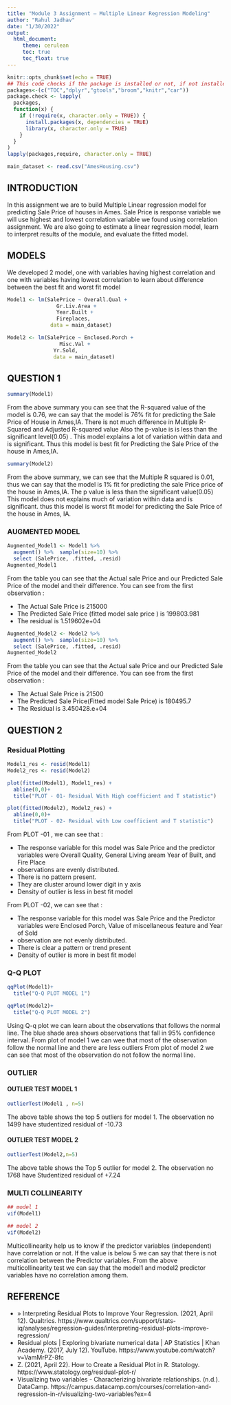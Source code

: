 ```yaml
---
title: "Module 3 Assignment — Multiple Linear Regression Modeling"
author: "Rahul Jadhav"
date: "1/30/2022"
output:
  html_document:
     theme: cerulean
     toc: true
     toc_float: true
---
```


```r
knitr::opts_chunk$set(echo = TRUE)
## This code checks if the package is installed or not, if not installed it will install them
packages<-(c("TOC","dplyr","gtools","broom","knitr","car"))
package.check <- lapply(
  packages,
  function(x) {
    if (!require(x, character.only = TRUE)) {
      install.packages(x, dependencies = TRUE)
      library(x, character.only = TRUE)
    }
  }
)
lapply(packages,require, character.only = TRUE)

```

```r
main_dataset <- read.csv("AmesHousing.csv")
```
## INTRODUCTION
In this assignment we are to build Multiple Linear regression model for predicting Sale Price of houses in Ames. Sale Price is response variable we will use highest and lowest correlation variable we found using correlation assignment.
We are also going to estimate a linear regression model, learn to interpret results of the module, and evaluate the fitted model.


## MODELS
We developed 2 model, one with variables having highest correlation and one with variables having lowest correlation to learn about difference between the best fit and worst fit model

```r
Model1 <- lm(SalePrice ~ Overall.Qual + 
                Gr.Liv.Area + 
                Year.Built + 
                Fireplaces, 
              data = main_dataset)

Model2 <- lm(SalePrice ~ Enclosed.Porch +
                 Misc.Val +
               Yr.Sold,
               data = main_dataset)
```


## QUESTION 1 
```r
summary(Model1)
```

From the above summary you can see that the R-squared value of the model is 0.76, we can say that the model is 76% fit for predicting the Sale Price of House in Ames,IA.
There is not much difference in Multiple R-Squared and Adjusted R-squared value
Also the p-value is is less than the significant level(0.05) .
This model explains a lot of variation within data and is significant. Thus this model is best fit for Predicting the Sale Price of the house in Ames,IA.
```r
summary(Model2)
```
From the above summary, we can see that the Multiple R squared is 0.01, thus we can say that the model is 1% fit for predicting the sale Price price of the house in Ames,IA.
The p value is less than the significant value(0.05)
This model does not explains much of variation within data and is significant. thus this model is worst fit model for predicting the Sale Price of the house in Ames, IA.

### AUGMENTED MODEL
```r
Augmented_Model1 <- Model1 %>%
  augment() %>%  sample(size=10) %>%
  select (SalePrice, .fitted, .resid)
Augmented_Model1
```
From the table you can see that the Actual sale Price and our Predicted Sale Price of the model and their difference.
You can see from the first observation :
<ul>
  <li>The Actual Sale Price is 215000</li>
  <li>The Predicted Sale Price (fitted model sale price ) is 199803.981</li>
  <li>The residual is 1.519602e+04</li>
</ul>

```r
Augmented_Model2 <- Model2 %>%
  augment() %>%  sample(size=10) %>%
  select (SalePrice, .fitted, .resid)
Augmented_Model2
```
From the table you can see that the Actual sale Price and our Predicted Sale Price of the model and their difference.
You can see from the first observation :
 <ul>
 <li>The Actual Sale Price is 21500</li>
 <li>The Predicted Sale Price(Fitted model Sale Price) is 180495.7</li>
 <li>The Residual is 3.450428.e+04</li>
 </ul>
 
## QUESTION 2
### Residual Plotting

```r
Model1_res <- resid(Model1)
Model2_res <- resid(Model2)

plot(fitted(Model1), Model1_res) + 
  abline(0,0)+
  title("PLOT - 01- Residual With High coefficient and T statistic")

plot(fitted(Model2), Model2_res) + 
  abline(0,0)+
  title("PLOT - 02- Residual with Low coefficient and T statistic")

```


From PLOT -01 , we can see that :
<ul>
  <li> The response variable for this model was Sale Price and the predictor variables were Overall Quality, General Living aream Year of Built, and Fire Place</li>
  <li>observations are evenly distributed.</li>
  <li>There is no pattern present.</li>
  <li>They are cluster around lower digit in y axis</li>
  <li>Density of outlier is less in best fit model</li>
  
</ul>  
From PLOT -02, we can see that :
<ul>
  <li>The response variable for this model was Sale Price and the Predictor variables were Enclosed Porch, Value of miscellaneous feature and Year of Sold</li>
  <li>observation are not evenly distributed.</li>
  <li>There is clear a pattern or trend present</li>
  <li>Density of outlier is more in best fit model</li>
</ul>
### Q-Q PLOT

```r
qqPlot(Model1)+
  title("Q-Q PLOT MODEL 1")

qqPlot(Model2)+
  title("Q-Q PLOT MODEL 2")
```
Using Q-q plot we can learn about the observations that follows the normal line.
The blue shade area shows observations that fall in 95% confidence interval.
From plot of model 1 we can wee that most of the observation follow the normal line and there are less outliers
From plot of model 2 we can see that most of the observation do not follow the normal line.

### OUTLIER

#### OUTLIER TEST MODEL 1
```r
outlierTest(Model1 , n=5)
```
The above table shows the top 5 outliers for model 1.
The observation no 1499 have studentized residual of -10.73


#### OUTLIER TEST MODEL 2
```r
outlierTest(Model2,n=5)
```
The above table shows the Top 5 outlier for model 2.
The observation no 1768 have Studentized residual of +7.24



### MULTI COLLINEARITY
```r
## model 1
vif(Model1)

## model 2
vif(Model2)
```
Multicollinearity help us to know if the predictor variables (independent) have correlation or not.
If the value is below 5 we can say that there is not correlation between the Predictor variables.
From the above multicollinearity test we can say that the model1 and model2 predictor variables have no correlation among them.


## REFERENCE
<ul> 
<li>» Interpreting Residual Plots to Improve Your Regression. (2021, April 12). Qualtrics. https://www.qualtrics.com/support/stats-iq/analyses/regression-guides/interpreting-residual-plots-improve-regression/</li>
<li>Residual plots | Exploring bivariate numerical data | AP Statistics | Khan Academy. (2017, July 12). YouTube. https://www.youtube.com/watch?v=VamMrPZ-8fc</li>
<li>Z. (2021, April 22). How to Create a Residual Plot in R. Statology. https://www.statology.org/residual-plot-r/ </li>
<li>Visualizing two variables - Characterizing bivariate relationships. (n.d.). DataCamp. https://campus.datacamp.com/courses/correlation-and-regression-in-r/visualizing-two-variables?ex=4</li>
</ul>
